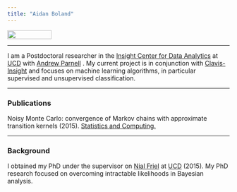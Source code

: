 ```yaml
---
title: "Aidan Boland"
---
```



<!--For an overview of Latent Dirichlet Allocation click [here](/LDA).  

 Check out an R-Shiny app showing [statistics from the premier league.](http://ff.aboland.ie) -->

<!--![](images/profile.jpg =1000x200)-->
<img src="images/profile.jpg" width="100px" height="20px" />  

***

I am a Postdoctoral researcher in the [Insight Center for Data Analytics](https://www.insight-centre.org/) at [UCD](http://www.ucd.ie/) with [Andrew Parnell](http://mathsci.ucd.ie/~parnell_a/) . My current project is in conjunction with [Clavis-Insight](http://clavisinsight.com/) and focuses on machine learning algorithms, in particular supervised and unsupervised classification.  

***

### Publications

Noisy Monte Carlo: convergence of Markov chains with approximate transition kernels (2015). [Statistics and Computing.](http://link.springer.com/article/10.1007%2Fs11222-014-9521-x)  

***

### Background

I obtained my PhD under the supervisor on [Nial Friel](http://mathsci.ucd.ie/~nial/) at [UCD](http://www.ucd.ie/) (2015). My PhD research focused on overcoming intractable likelihoods in Bayesian analysis.    

<!--
<div class="jumbotron">
  <h2>Premier League Stats</h2>
  <p>Check out an R-Shiny app showing statistics from the premier league.</p>
  <p><a href="http://ff.aboland.ie" class="btn btn-primary btn-lg">Click here</a></p>
</div>

<div class="jumbotron">
  <h2>Latent Dirichlet Allocation</h2>
  <p>A brief overview of Latent Dirichlet Allocation.</p>
  <p><a href="LDA_static.html" class="btn btn-primary btn-lg">Click here</a></p>
</div>
-->